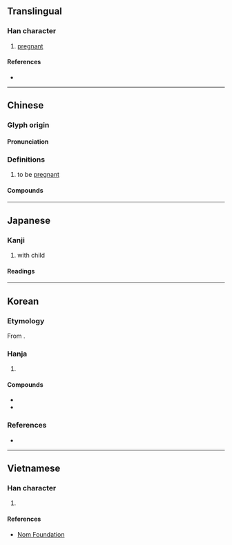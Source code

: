 {{character info}}
==Translingual==

===Han character===
{{Han char|rn=38|rad=女|as=07|sn=10|four=41432|canj=VMMV|ids=⿰女辰}}

# [[pregnant]]

====References====
* {{Han ref|kx=0263.010|dkj=06322|dj=0529.310|hdz=21050.090|uh=5A20|ud=23072|bh=AE57|bd=44631}}

----

==Chinese==
{{zh-forms}}

===Glyph origin===
{{Han etym}}
{{Han compound|女|辰|c1=s|c2=p|ls=psc|t1=female}}

====Pronunciation====
{{zh-pron
|m=shēn
|c=san1,zan3
|mn=sin
|mc=y
|oc=y
|ma=
|cat=a
}}

===Definitions===
{{zh-hanzi}}

# to be [[pregnant]]

====Compounds====
{{zh-der|妊娠紋|妊娠|有娠}}

----

==Japanese==

===Kanji===
{{ja-kanji|grade=c|rs=女07}}

# with child

====Readings====
{{ja-readings
|goon=しん
|kanon=しん
|kun=たさん
}}

----

==Korean==

===Etymology===
From {{der|ko|ltc|-}} {{ltc-l|娠|id=1}}. {{hanja-hunmong|신|sin|天倫#상33B}}

===Hanja===
{{ko-hanja-search}}
{{ko-hanja|[[아이]] [[배다|밸]]|신}}

# {{hanja form of|신|with child}}

====Compounds====
{{der-top|Compounds}}
* {{ko-l|임신|妊娠}}
* {{ko-l|임신부|妊娠婦}}
{{der-bottom}}

===References===
* {{R:hanjadoc|2252}}

----

==Vietnamese==

===Han character===
{{vi-readings|reading=thần|rs=女07}}

# {{rfdef|vi|sort=女07}}

====References====
* [http://nomfoundation.org/common/nom_details.php?codepoint=5a20 Nom Foundation]